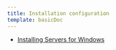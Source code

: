 ```yaml
---
title: Installation configuration
template: basicDoc
---
```


* [Installing Servers for Windows](/docs/servers/new-relic-servers-windows/installation-configuration/installing-servers-windows)
